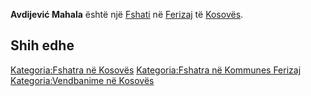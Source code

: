 {{Fshat në Kosovës
 | Emri                = Avdijević Mahala
 | EmriAlt                = Avdijevic Mahala,Avdijević Mahala
 | Emri (Rasa dhanore) = 
 | Figura              = 
 | Shteti              = Kosovës
 | Komuna              = Ferizaj
 | Kodi postar         = 
 | Sipërfaqja          = 

 | Popullsia           = 

 | Regj. i popullsisë  = 
 | Dend. e popullsisë  = 
 | Faqja zyrtare       = 
 <!--- Koordinatat ----> 
 | Gjerësia            = 42.40667
 | Gjatësia            = 20.93889
 | Lartësia            = 
}}
'''Avdijević Mahala''' është një [[Fshati]] në [[Ferizaj]] të [[Kosovës]].

<!-- == Gjeografia == -->
<!-- == Historia == -->
<!-- == Demografia == -->
== Shih edhe ==
{{Komuna Ferizaj}}
{{Kosovo-Administrata-Cung}}

[[Kategoria:Fshatra në Kosovës]]
[[Kategoria:Fshatra në Kommunes Ferizaj]]
[[Kategoria:Vendbanime në Kosovës]]